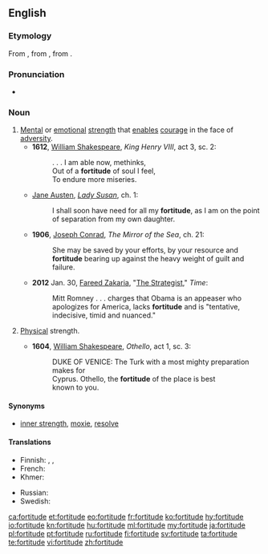 ==English==

===Etymology===
From {{etyl|fro|en}}, from {{etyl|la|en}} {{m|la|fortitūdō||bravery, strength}}, from {{term|fortis||brave, strong|lang=la}}.

===Pronunciation===
* {{a|RP}} {{IPA|/ˈfɔːtɪtjuːd/}}

===Noun===
{{en-noun}}

# [[mental|Mental]] or [[emotional]] [[strength]] that [[enable]]s [[courage]] in the face of [[adversity]].
#* '''1612''', [[w:William Shakespeare|William Shakespeare]], ''King Henry VIII'', act 3, sc. 2:
#*: . . . I am able now, methinks,
#*: Out of a '''fortitude''' of soul I feel,
#*: To endure more miseries.
#* {{circa|1794}} [[w:Jane Austen|Jane Austen]], ''[[w:Lady Susan|Lady Susan]]'', ch. 1:
#*: I shall soon have need for all my '''fortitude''', as I am on the point of separation from my own daughter.
#* '''1906''', [[w:Joseph Conrad|Joseph Conrad]], ''The Mirror of the Sea'', ch. 21:
#*: She may be saved by your efforts, by your resource and '''fortitude''' bearing up against the heavy weight of guilt and failure.
#* '''2012 ''' Jan. 30, [[w:Fareed Zakaria|Fareed Zakaria]], "[http://www.time.com/time/magazine/article/0,9171,2104842,00.html The Strategist]," ''Time'':
#*: Mitt Romney . . . charges that Obama is an appeaser who apologizes for America, lacks '''fortitude''' and is "tentative, indecisive, timid and nuanced."
# {{context|archaic|lang=en}} [[physical|Physical]] strength.
#* '''1604''', [[w:William Shakespeare|William Shakespeare]], ''Othello'', act 1, sc. 3:
#*: DUKE OF VENICE: The Turk with a most mighty preparation makes for
#*: Cyprus. Othello, the '''fortitude''' of the place is best
#*: known to you.

====Synonyms====
* {{sense|mental or emotional strength}} [[inner strength]], [[moxie]], [[resolve]]

====Translations====
{{trans-top|mental or emotional strength}}
* Finnish: {{t|fi|mielenlujuus}}, {{t|fi|lujuus}}, {{t|fi|luonteenlujuus}}
* French: {{t+|fr|fortitude|f}}
* Khmer: {{t|km|ចិត្ដអត់ធ្មត់|tr=jət ɑt tmʊət|sc=Khmr}}
{{trans-mid}}
* Russian: {{t|ru|сила духа|f}}
* Swedish: {{t+|sv|tapperhet}}
{{trans-bottom}}

[[ca:fortitude]]
[[et:fortitude]]
[[eo:fortitude]]
[[fr:fortitude]]
[[ko:fortitude]]
[[hy:fortitude]]
[[io:fortitude]]
[[kn:fortitude]]
[[hu:fortitude]]
[[ml:fortitude]]
[[my:fortitude]]
[[ja:fortitude]]
[[pl:fortitude]]
[[pt:fortitude]]
[[ru:fortitude]]
[[fi:fortitude]]
[[sv:fortitude]]
[[ta:fortitude]]
[[te:fortitude]]
[[vi:fortitude]]
[[zh:fortitude]]